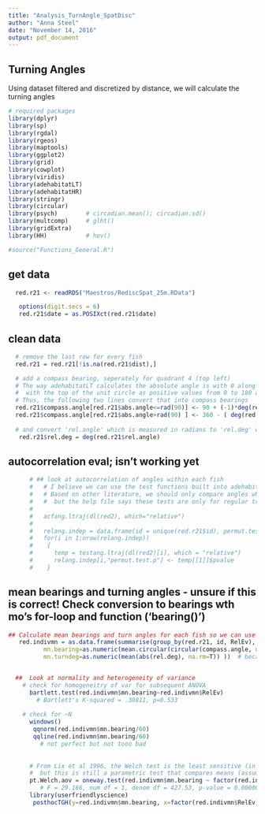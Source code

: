 ```yaml
---
title: "Analysis_TurnAngle_SpatDisc"
author: "Anna Steel"
date: "November 14, 2016"
output: pdf_document
---
```


## Turning Angles
Using dataset filtered and discretized by distance, we will calculate the turning angles

```r
# required packages
library(dplyr)
library(sp)
library(rgdal)
library(rgeos)
library(maptools)
library(ggplot2)
library(grid) 
library(cowplot)
library(viridis)
library(adehabitatLT)
library(adehabitatHR)
library(stringr)
library(circular)
library(psych)        # circadian.mean(); circadian.sd()
library(multcomp)     # glht()
library(gridExtra)
library(HH)           # hov()

#source("Functions_General.R")
```

## get data
```r
  red.r21 <- readRDS("Maestros/RediscSpat_25m.RData")  

   options(digit.secs = 6)
   red.r21$date = as.POSIXct(red.r21$date)     
```

## clean data
```r
  # remove the last row for every fish
  red.r21 = red.r21[!is.na(red.r21$dist),]

  # add a compass bearing, seperately for quadrant 4 (top left)
  # The way adehabitatLT calculates the absolute angle is with 0 along the positive xaxis, 
  #  with the top of the unit circle as positive values from 0 to 180 and the bottom as negative values from 0 to -180.
  # Thus, the following two lines convert that into compass bearings
  red.r21$compass.angle[red.r21$abs.angle<=rad(90)] <- 90 + (-1)*deg(red.r21$abs.angle[red.r21$abs.angle<=rad(90)] )
  red.r21$compass.angle[red.r21$abs.angle>rad(90) ] <- 360 - ( deg(red.r21$abs.angle[red.r21$abs.angle>rad(90)   ]) - 90 )
  
  # and convert 'rel.angle' which is measured in radians to 'rel.deg' which is measured in degrees (-180 to 180)
   red.r21$rel.deg = deg(red.r21$rel.angle)
```

## autocorrelation eval; isn't working yet
```r
      # ## look at autocorrelation of angles within each fish
      #   # I believe we can use the test functions built into adehabitatLT, but it's not 100% clear from the paper by Dray 2010 or Calenge 2009
      #   # Based on other literature, we should only compare angles when the step lengths are constant. 
      #   #  but the help file says these tests are only for regular trajectories with equal lag time between detections
      # 
      #   acfang.ltraj(dl(red2), which="relative")
      # 
      #   relang.indep = data.frame(id = unique(red.r21$id), permut.test.p = NA)
      #   for(i in 1:nrow(relang.indep)) 
      #    {
      #      temp = testang.ltraj(dl(red2)[i], which = "relative")
      #      relang.indep[i,"permut.test.p"] <- temp[[1]]$pvalue
      #    }
```


## mean bearings and turning angles  - unsure if this is correct! Check conversion to bearings wth mo's for-loop and function ('bearing()')
```r

## Calculate mean bearings and turn angles for each fish so we can use standard statistics on independent samples (one per fish)
   red.indivmn = as.data.frame(summarise(group_by(red.r21, id, RelEv), 
          mn.bearing=as.numeric(mean.circular(circular(compass.angle, units="degrees"))),  # use circular statistic here
          mn.turndeg=as.numeric(mean(abs(rel.deg), na.rm=T)) ))  # because these are +/- values from straight, use arithmetic mean of abs values


  ##  Look at normality and heterogeneity of variance
    # check for homogeneitry of var for subsequent ANOVA
      bartlett.test(red.indivmn$mn.bearing~red.indivmn$RelEv)
        # Bartlett's K-squared = .38811, p=0.533
  
    # check for ~N
      windows()
       qqnorm(red.indivmn$mn.bearing/60)
       qqline(red.indivmn$mn.bearing/60)
         # not perfect but not tooo bad
       
      
      # From Lix et al 1996, the Welch test is the least sensitive (in terms of type 1 error) to skew/kurtosis and heterogeneity of variance
      #  but this is still a parametric test that compares means (assumes means describe the distribution)
      pt.Welch.aov = oneway.test(red.indivmn$mn.bearing ~ factor(red.indivmn$RelEv))
         # F = 29.166, num df = 1, denom df = 427.53, p-value = 0.0000001104
      library(userfriendlyscience)
       posthocTGH(y=red.indivmn$mn.bearing, x=factor(red.indivmn$RelEv)  )
      
```      

